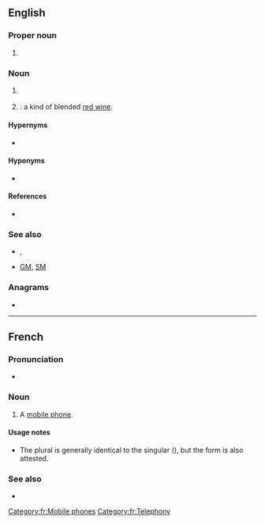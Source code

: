 {{also|gsm}}
==English==

===Proper noun===
{{en-proper noun}}

# {{lb|en|mobile phones}} {{initialism of|en|[[global|Global]] [[system|System]] [[for|for]] [[mobile|Mobile]] [[communications]]}}

===Noun===
{{head|en|noun}}

# {{lb|en|LGBT}} {{init of|en|[[gender minority|gender]] or [[sexual minority]]}} {{q|Compare {{m|en|GSRM}}.}}
# {{initialism of|en|[[grenache]], [[Shiraz]] ([[Syrah]]), [[Mourvèdre]]|nodot=1}}: a kind of blended [[red wine]].

====Hypernyms====
* {{sense|mobile|telecommunications}} {{l|en|2G}}

====Hyponyms====
* {{sense|mobile|telecommunications}} {{l|en|GSM-R}}

====References====
* {{pedia}}

===See also===
* {{sense|mobile|telecommunications}} {{l|en|GPRS}}, {{l|en|PCS}}
* {{sense|gender and sexual minorities}} [[GM]], [[SM]]

===Anagrams===
* {{anagrams|en|a=gms|GMs|M&Gs|MGS|MGs|MSG|SGM|SMG|gms|msg|msg.}}

----

==French==

===Pronunciation===
* {{fr-IPA|gé-esse-emme}}

===Noun===
{{fr-noun|m|GSM}}

# {{lb|fr|Belgium}} A [[mobile phone]].

====Usage notes====
* The plural is generally identical to the singular ({{m|fr||GSM}}), but the form {{m|fr|GSMs}} is also attested.

===See also===
* {{l|fr|téléphone portable}}

[[Category:fr:Mobile phones]]
[[Category:fr:Telephony]]